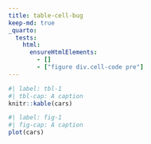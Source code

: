 ```yaml
---
title: table-cell-bug
keep-md: true
_quarto:
  tests:
    html:
      ensureHtmlElements:
        - []
        - ["figure div.cell-code pre"]
---
```


```r
#| label: tbl-1
#| tbl-cap: A caption
knitr::kable(cars)
```

```r
#| label: fig-1
#| fig-cap: A caption
plot(cars)
```
